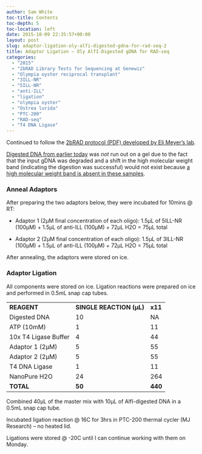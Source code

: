 ```yaml
---
author: Sam White
toc-title: Contents
toc-depth: 5
toc-location: left
date: 2015-10-09 22:35:57+00:00
layout: post
slug: adaptor-ligation-oly-alfi-digested-gdna-for-rad-seq-2
title: Adaptor Ligation – Oly AlfI-Digested gDNA for RAD-seq
categories:
  - "2015"
  - "2bRAD Library Tests for Sequencing at Genewiz"
  - "Olympia oyster reciprocal transplant"
  - "3ILL-NR"
  - "5ILL-NR"
  - "anti-ILL"
  - "ligation"
  - "olympia oyster"
  - "Ostrea lurida"
  - "PTC-200"
  - "RAD-seq"
  - "T4 DNA Ligase"
---
```


Continued to follow the [2bRAD protocol (PDF) developed by Eli Meyer’s lab](https://github.com/sr320/LabDocs/blob/master/protocols/External_Protocols/2bRAD_11Aug2015.pdf).

[Digested DNA from earlier today](../2015-10-09-restriction-digest-oly-gdna-for-rad-seq-walfi-2/index.qmd) was _not_ run out on a gel due to the fact that the input gDNA was degraded and a shift in the high molecular weight band (indicating the digestion was successful) would not exist because [a high molecular weight band is absent in these samples](../2015-09-17-agarose-gel-olympia-oyster-whole-body-gdna-integrity-check/index.qmd).





### Anneal Adaptors



After preparing the two adaptors below, they were incubated for 10mins @ RT:




    
  * Adaptor 1 (2μM final concentration of each oligo): 1.5μL of 5ILL-NR (100μM) + 1.5μL of anti-ILL (100μM) + 72μL H2O = 75μL total

    
  * Adaptor 2 (2μM final concentration of each oligo): 1.5μL of 3ILL-NR (100μM) + 1.5μL of anti-ILL (100μM) + 72μL H2O = 75μL total



After annealing, the adaptors were stored on ice.





### Adaptor Ligation



All components were stored on ice. Ligation reactions were prepared on ice and performed in 0.5mL snap cap tubes.

<table >
<tbody >
<tr >

<td >**REAGENT**
</td>

<td >**SINGLE REACTION (μL)**
</td>

<td >**x11**
</td>
</tr>
<tr >

<td >Digested DNA
</td>

<td >10
</td>

<td >NA
</td>
</tr>
<tr >

<td >ATP (10mM)
</td>

<td >1
</td>

<td >11
</td>
</tr>
<tr >

<td >10x T4 Ligase Buffer
</td>

<td >4
</td>

<td >44
</td>
</tr>
<tr >

<td >Adaptor 1 (2μM)
</td>

<td >5
</td>

<td >55
</td>
</tr>
<tr >

<td >Adaptor 2 (2μM)
</td>

<td >5
</td>

<td >55
</td>
</tr>
<tr >

<td >T4 DNA Ligase
</td>

<td >1
</td>

<td >11
</td>
</tr>
<tr >

<td >NanoPure H2O
</td>

<td >24
</td>

<td >264
</td>
</tr>
<tr >

<td >**TOTAL**
</td>

<td >**50**
</td>

<td >**440**
</td>
</tr>
</tbody>
</table>

Combined 40μL of the master mix with 10μL of AlfI-digested DNA in a 0.5mL snap cap tube.

Incubated ligation reaction @ 16C for 3hrs in PTC-200 thermal cycler (MJ Research) – no heated lid.

Ligations were stored @ -20C until I can continue working with them on Monday.
